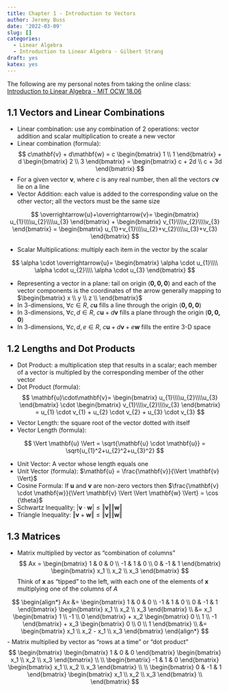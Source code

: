 ```yaml
---
title: Chapter 1 - Introduction to Vectors
author: Jeremy Buss
date: '2022-03-09'
slug: []
categories: 
  - Linear Algebra
  - Introduction to Linear Algebra - Gilbert Strang
draft: yes
katex: yes
---
```


The following are my personal notes from taking the online class: [Introduction to Linear Algebra - MIT OCW 18.06](https://ocw.mit.edu/courses/mathematics/18-06-linear-algebra-spring-2010/index.htm)

## 1.1 Vectors and Linear Combinations

- Linear combination: use any combination of 2 operations: vector addition  and scalar multiplication to create a new vector
- Linear combination (formula): 
$$
c\mathbf{v} + d\mathbf{w} = c \begin{bmatrix} 1 \\ 1  \end{bmatrix} + d \begin{bmatrix} 2 \\ 3 \end{bmatrix} = \begin{bmatrix} c + 2d \\ c + 3d \end{bmatrix}
$$
- For a given vector $\mathbf{v}$, where $c$ is any real number, then all the vectors $c\mathbf{v}$ lie on a line
- Vector Addition: each value is added to the corresponding value on the other vector; all the vectors must be the same size

$$
\overrightarrow{u}+\overrightarrow{v}= 
\begin{bmatrix}
u_{1}\\\\u_{2}\\\\u_{3}
\end{bmatrix}
+
\begin{bmatrix}
v_{1}\\\\v_{2}\\\\v_{3}
\end{bmatrix}
=
\begin{bmatrix}
u_{1}+v_{1}\\\\u_{2}+v_{2}\\\\u_{3}+v_{3}
\end{bmatrix}
$$

- Scalar Multiplications: 
multiply each item in the vector by the scalar

$$
\alpha \cdot \overrightarrow{u}= 
\begin{bmatrix}
\alpha \cdot u_{1}\\\\ \alpha \cdot u_{2}\\\\ \alpha \cdot u_{3}
\end{bmatrix}
$$

- Representing a vector in a plane: tail on origin $(\mathbf{0,0,0})$ and each of the vector components is the coordinates of the arrow generally mapping to $\begin{bmatrix} x \\ y \\ z \\ \end{bmatrix}$
- In 3-dimensions, $\forall c \in R$, $c\mathbf{u}$ fills a line through the origin $(\mathbf{0,0,0})$
- In 3-dimensions, $\forall c,d \in R$, $c\mathbf{u} + d\mathbf{v}$ fills a plane through the origin $(\mathbf{0,0,0})$
- In 3-dimensions, $\forall c,d,e \in R$, $c\mathbf{u} + d\mathbf{v} + e\mathbf{w}$ fills the entire 3-D space

## 1.2 Lengths and Dot Products

- Dot Product: a multiplication step that results in a scalar; each member of a vector is multipled by the corresponding member of the other vector
- Dot Product (formula):
$$
\mathbf{u}\cdot\mathbf{v}= 
\begin{bmatrix}
u_{1}\\\\u_{2}\\\\u_{3}
\end{bmatrix}
\cdot
\begin{bmatrix}
v_{1}\\\\v_{2}\\\\v_{3}
\end{bmatrix}
=
u_{1} \cdot v_{1} + u_{2} \cdot v_{2} + u_{3} \cdot v_{3}
$$
- Vector Length: the square root of the vector dotted with itself
- Vector Length (formula): 

$$
\Vert \mathbf{u} \Vert = \sqrt{\mathbf{u} \cdot \mathbf{u}}  = \sqrt{u_{1}^2+u_{2}^2+u_{3}^2}
$$

- Unit Vector: A vector whose length equals one
- Unit Vector (formula): $\mathbf{u} = \frac{\mathbf{v}}{\Vert \mathbf{v} \Vert}$
- Cosine Formula: If $\mathbf{u}$ and $\mathbf{v}$ are non-zero vectors then $\frac{\mathbf{v} \cdot \mathbf{w}}{\Vert \mathbf{v} \Vert \Vert \mathbf{w} \Vert} = \cos {\theta}$
- Schwartz Inequality: $\vert \mathbf{v} \cdot \mathbf{w} \vert \le \Vert \mathbf{v} \Vert \Vert \mathbf{w} \Vert$
- Triangle Inequality: $\Vert \mathbf{v} + \mathbf{w} \Vert \le \Vert \mathbf{v} \Vert \Vert \mathbf{w} \Vert$

## 1.3 Matrices

- Matrix multiplied by vector as "combination of columns"
$$
Ax = 
\begin{bmatrix}
1 & 0 & 0 \\ -1 & 1 & 0 \\ 0 & -1 & 1
\end{bmatrix}
\begin{bmatrix}
x_1 \\ x_2 \\ x_3
\end{bmatrix}
$$
Think of $\mathbf{x}$ as "tipped" to the left, with each one of the elements of $\mathbf{x}$ multiplying one of the columns of $A$

$$
\begin{align*}
Ax &= 
\begin{bmatrix}
1 & 0 & 0 \\ -1 & 1 & 0 \\ 0 & -1 & 1
\end{bmatrix}
\begin{bmatrix}
x_1 \\ x_2 \\ x_3
\end{bmatrix} \\
&=
x_1
\begin{bmatrix}
1 \\ -1 \\ 0 
\end{bmatrix}
+ x_2
\begin{bmatrix}
0 \\ 1 \\ -1
\end{bmatrix}
+ x_3
\begin{bmatrix}
0 \\ 0 \\ 1
\end{bmatrix} \\
&= 
\begin{bmatrix}
x_1 \\ x_2 - x_1 \\ x_3
\end{bmatrix}
\end{align*}
$$
- Matrix multiplied by vector as "rows at a time" or "dot product"
$$
\begin{bmatrix}
\begin{bmatrix}
1 & 0 & 0
\end{bmatrix}
\begin{bmatrix}
x_1 \\ x_2 \\ x_3
\end{bmatrix} \\
\\
\begin{bmatrix}
-1 & 1 & 0
\end{bmatrix}
\begin{bmatrix}
x_1 \\ x_2 \\ x_3
\end{bmatrix} \\
\\
\begin{bmatrix}
0 & -1 & 1
\end{bmatrix}
\begin{bmatrix}
x_1 \\ x_2 \\ x_3
\end{bmatrix} \\
\end{bmatrix}
$$
